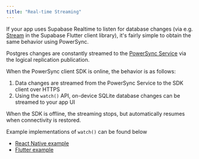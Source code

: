 ```yaml
---
title: "Real-time Streaming"
---
```


If your app uses Supabase Realtime to listen for database changes (via e.g. [Stream](https://supabase.com/docs/reference/dart/stream) in the Supabase Flutter client library), it's fairly simple to obtain the same behavior using PowerSync.

Postgres changes are constantly streamed to the [PowerSync Service](/architecture/powersync-service) via the logical replication publication.

When the PowerSync client SDK is online, the behavior is as follows:

1. Data changes are streamed from the PowerSync Service to the SDK client over HTTPS
2. Using the `watch()` API, on-device SQLite database changes can be streamed to your app UI

When the SDK is offline, the streaming stops, but automatically resumes when connectivity is restored.

Example implementations of `watch()` can be found below

* [React Native example](https://github.com/powersync-ja/powersync-js/blob/92384f75ec95c64ee843e2bb7635a16ca4142945/demos/django-react-native-todolist/library/stores/ListStore.ts#L5)
* [Flutter example](https://github.com/powersync-ja/powersync.dart/blob/master/demos/supabase-todolist/lib/models/todo_list.dart#L46)
